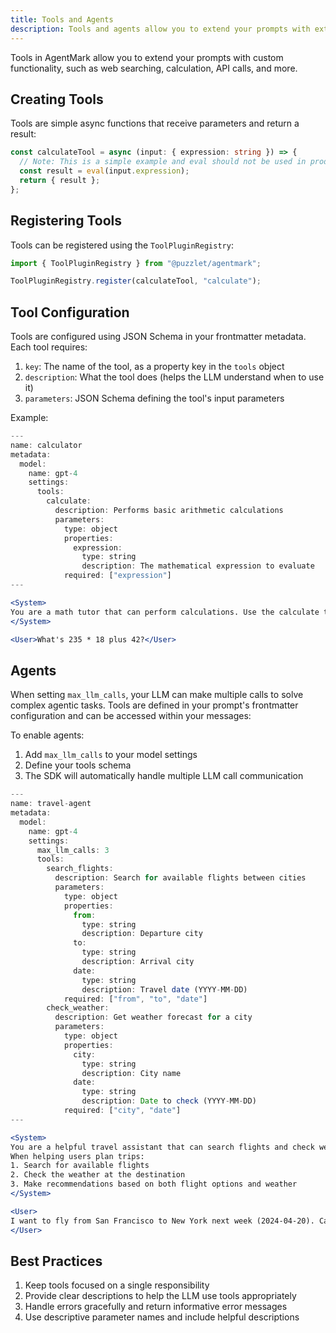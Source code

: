 ```yaml
---
title: Tools and Agents
description: Tools and agents allow you to extend your prompts with external capabilities.
---
```


Tools in AgentMark allow you to extend your prompts with custom functionality, such as web searching, calculation, API calls, and more.

## Creating Tools

Tools are simple async functions that receive parameters and return a result:

```typescript
const calculateTool = async (input: { expression: string }) => {
  // Note: This is a simple example and eval should not be used in production
  const result = eval(input.expression);
  return { result };
};
```

## Registering Tools

Tools can be registered using the `ToolPluginRegistry`:

```typescript
import { ToolPluginRegistry } from "@puzzlet/agentmark";

ToolPluginRegistry.register(calculateTool, "calculate");
```

## Tool Configuration

Tools are configured using JSON Schema in your frontmatter metadata. Each tool requires:

1. `key`: The name of the tool, as a property key in the `tools` object
2. `description`: What the tool does (helps the LLM understand when to use it)
3. `parameters`: JSON Schema defining the tool's input parameters

Example:

```jsx example.prompt.mdx
---
name: calculator
metadata:
  model:
    name: gpt-4
    settings:
      tools:
        calculate:
          description: Performs basic arithmetic calculations
          parameters:
            type: object
            properties:
              expression:
                type: string
                description: The mathematical expression to evaluate
            required: ["expression"]
---

<System>
You are a math tutor that can perform calculations. Use the calculate tool when you need to compute something.
</System>

<User>What's 235 * 18 plus 42?</User>
```

## Agents

When setting `max_llm_calls`, your LLM can make multiple calls to solve complex agentic tasks.
Tools are defined in your prompt's frontmatter configuration and can be accessed within your messages:

To enable agents:

1. Add `max_llm_calls` to your model settings
2. Define your tools schema
3. The SDK will automatically handle multiple LLM call communication

```jsx example.prompt.mdx
---
name: travel-agent
metadata:
  model:
    name: gpt-4
    settings:
      max_llm_calls: 3
      tools:
        search_flights:
          description: Search for available flights between cities
          parameters:
            type: object
            properties:
              from:
                type: string
                description: Departure city
              to:
                type: string
                description: Arrival city
              date:
                type: string
                description: Travel date (YYYY-MM-DD)
            required: ["from", "to", "date"]
        check_weather:
          description: Get weather forecast for a city
          parameters:
            type: object
            properties:
              city:
                type: string
                description: City name
              date:
                type: string
                description: Date to check (YYYY-MM-DD)
            required: ["city", "date"]
---

<System>
You are a helpful travel assistant that can search flights and check weather conditions. 
When helping users plan trips:
1. Search for available flights
2. Check the weather at the destination
3. Make recommendations based on both flight options and weather
</System>

<User>
I want to fly from San Francisco to New York next week (2024-04-20). Can you help me plan my trip?
</User>
```

## Best Practices

1. Keep tools focused on a single responsibility
2. Provide clear descriptions to help the LLM use tools appropriately
3. Handle errors gracefully and return informative error messages
4. Use descriptive parameter names and include helpful descriptions